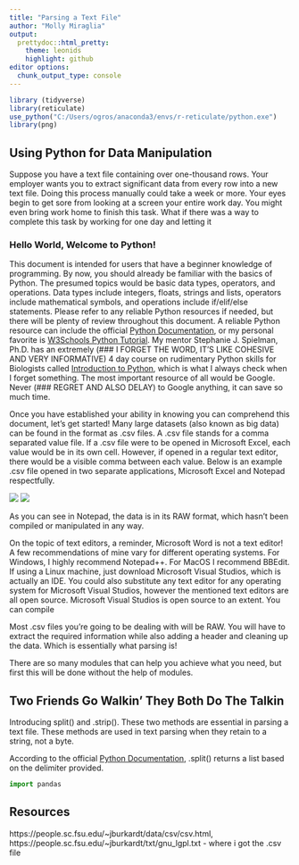```yaml
--- 
title: "Parsing a Text File"
author: "Molly Miraglia"
output:
  prettydoc::html_pretty:
    theme: leonids
    highlight: github
editor options:
  chunk_output_type: console
---
```


```r
library (tidyverse)
library(reticulate)
use_python("C:/Users/ogros/anaconda3/envs/r-reticulate/python.exe")
library(png)
```

## Using Python for Data Manipulation

Suppose you have a text file containing over one-thousand rows. Your employer wants you to extract significant data from every row into a new text file. Doing this process manually could take a week or more. Your eyes begin to get sore from looking at a screen your entire work day. You might even bring work home to finish this task. What if there was a way to complete this task by working for one day and letting it 


### Hello World, Welcome to Python!

This document is intended for users that have a beginner knowledge of programming. By now, you should already be familiar with the basics of Python. The presumed topics would be basic data types, operators, and operations. Data types include integers, floats, strings and lists, operators include mathematical symbols, and operations include if/elif/else statements. Please refer to any reliable Python resources if needed, but there will be plenty of review throughout this document. A reliable Python resource can include the official [Python Documentation](https://docs.python.org/), or my personal favorite is [W3Schools Python Tutorial](https://www.w3schools.com/python/default.asp). My mentor Stephanie J. Spielman, Ph.D. has an extremely (### I FORGET THE WORD, IT'S LIKE COHESIVE AND VERY INFORMATIVE) 4 day course on rudimentary Python skills for Biologists called [Introduction to Python](https://sjspielman.github.io/bdib2018_python/), which is what I always check when I forget something. The most important resource of all would be Google. Never (### REGRET AND ALSO DELAY) to Google anything, it can save so much time. 

Once you have established your ability in knowing you can comprehend this document, let's get started! Many large datasets (also known as big data) can be found in the format as .csv files. A .csv file stands for a comma separated value file. If a .csv file were to be opened in Microsoft Excel, each value would be in its own cell. However, if opened in a regular text editor, there would be a visible comma between each value. Below is an example .csv file opened in two separate applications, Microsoft Excel and Notepad respectfully. 

![](images/addresses_csv_excel.png)
![](images/addresses_notepad.png)

As you can see in Notepad, the data is in its RAW format, which hasn't been compiled or manipulated in any way. 


On the topic of text editors, a reminder, Microsoft Word is not a text editor! A few recommendations of mine vary for different operating systems. For Windows, I highly recommend Notepad++. For MacOS I recommend BBEdit. If using a Linux machine, just download Microsoft Visual Studios, which is actually an IDE. You could also substitute any text editor for any operating system for Microsoft Visual Studios, however the mentioned text editors are all open source. Microsoft Visual Studios is open source to an extent. You can compile 

Most .csv files you're going to be dealing with will be RAW. You will have to extract the required information while also adding a header and cleaning up the data. Which is essentially what parsing is! 

There are so many modules that can help you achieve what you need, but first this will be done without the help of modules.

## Two Friends Go Walkin' They Both Do The Talkin

Introducing split() and .strip(). These two methods are essential in parsing a text file. These methods are used in text parsing when they retain to a string, not a byte.

According to the official [Python Documentation](https://docs.python.org/), .split() returns a list based on the delimiter provided. 



```python

import pandas


```

## Resources

https://people.sc.fsu.edu/~jburkardt/data/csv/csv.html, https://people.sc.fsu.edu/~jburkardt/txt/gnu_lgpl.txt - where i got the .csv file

